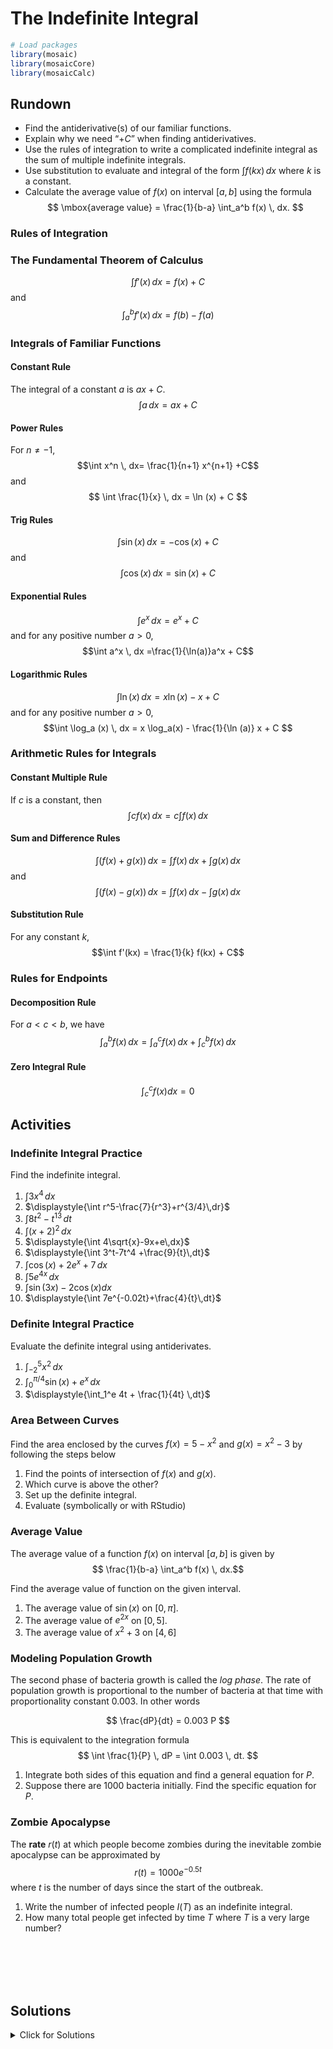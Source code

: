 # The Indefinite Integral

```r
# Load packages
library(mosaic)
library(mosaicCore)
library(mosaicCalc)
```

## Rundown

::: {.callout-note title="Learning goals"}
-   Find the antiderivative(s) of our familiar functions.
-   Explain why we need "$+ C$" when finding antiderivatives.
-   Use the rules of integration to write a complicated indefinite integral as the sum of multiple indefinite integrals.
-   Use substitution to evaluate and integral of the form $\int f(kx) \, dx$ where $k$ is a constant.
-   Calculate the average value of $f(x)$ on interval $[a,b]$ using the formula $$
    \mbox{average value} = \frac{1}{b-a} \int_a^b f(x) \, dx.
    $$
:::

### Rules of Integration

### The Fundamental Theorem of Calculus

$$ \int f'(x) \, dx = f(x) + C$$ and $$ \int_a^b f'(x) \, dx = f(b)-f(a)$$

### Integrals of Familiar Functions

#### Constant Rule

The integral of a constant $a$ is $ax+C$. $$\int a \, dx= ax +C$$

#### Power Rules

For $n \neq -1$, $$\int x^n \, dx= \frac{1}{n+1} x^{n+1} +C$$ and $$
\int \frac{1}{x} \, dx = \ln (x) + C
$$

#### Trig Rules

$$\int \sin(x) \, dx = -\cos(x) +C$$ and $$\int \cos(x) \, dx= \sin(x) + C$$

#### Exponential Rules

$$\int e^x \, dx=e^x +C$$ and for any positive number $a >0$, $$\int a^x \, dx =\frac{1}{\ln(a)}a^x + C$$

#### Logarithmic Rules

$$\int \ln (x) \, dx =x \ln(x) -x + C$$ and for any positive number $a >0$, $$\int \log_a (x) \, dx = x \log_a(x) - \frac{1}{\ln (a)} x + C $$

### Arithmetic Rules for Integrals

#### Constant Multiple Rule

If $c$ is a constant, then $$\int  cf(x) \, dx =c \int f(x) \, dx$$

#### Sum and Difference Rules

$$\int (f(x)+g(x)) \,dx= \int f(x) \, dx + \int g(x)\, dx$$ and $$\int (f(x)-g(x)) \,dx= \int f(x) \, dx - \int g(x)\, dx$$

#### Substitution Rule

For any constant $k$, $$\int f'(kx) = \frac{1}{k} f(kx) + C$$

### Rules for Endpoints

#### Decomposition Rule

For $a < c < b$, we have $$ \int_a^b f(x) \, dx = \int_a^c f(x) \, dx + \int_c^b f(x) \, dx$$

#### Zero Integral Rule

$$\int_c^c f(x) dx = 0$$

## Activities

### Indefinite Integral Practice

Find the indefinite integral.

1.  $\displaystyle{\int 3x^4\,dx}$
2.  $\displaystyle{\int r^5-\frac{7}{r^3}+r^{3/4}\,dr}$
3.  $\displaystyle{\int 8t^2-t^{13}\,dt}$
4.  $\displaystyle{\int(x+2)^2\,dx}$
5.  $\displaystyle{\int 4\sqrt{x}-9x+e\,dx}$
6.  $\displaystyle{\int 3^t-7t^4 +\frac{9}{t}\,dt}$
7.  $\displaystyle{\int \cos(x)+2e^x +7\,dx}$
8.  $\displaystyle{\int 5e^{4x}\,dx}$
9.  $\displaystyle{\int \sin(3x)-2\cos(x)dx}$
10. $\displaystyle{\int 7e^{-0.02t}+\frac{4}{t}\,dt}$

### Definite Integral Practice

Evaluate the definite integral using antiderivates.

1.  $\displaystyle{\int_{-2}^5 x^2 \,dx}$
2.  $\displaystyle{\int_0^{\pi/4} \sin(x) + e^{x}\,dx}$
3.  $\displaystyle{\int_1^e 4t + \frac{1}{4t} \,dt}$

### Area Between Curves

Find the area enclosed by the curves $f(x)=5-x^2$ and $g(x)=x^2-3$ by following the steps below

1.  Find the points of intersection of $f(x)$ and $g(x)$.
2.  Which curve is above the other?
3.  Set up the definite integral.
4.  Evaluate (symbolically or with RStudio)

### Average Value

The average value of a function $f(x)$ on interval $[a,b]$ is given by $$ \frac{1}{b-a} \int_a^b f(x) \, dx.$$

Find the average value of function on the given interval.

1.  The average value of $\sin(x)$ on $[0, \pi]$.
2.  The average value of $e^{2x}$ on $[0,5]$.
3.  The average value of $x^2 + 3$ on $[4,6]$

### Modeling Population Growth

The second phase of bacteria growth is called the *log phase*. The rate of population growth is proportional to the number of bacteria at that time with proportionality constant 0.003. In other words

$$
\frac{dP}{dt} = 0.003 P
$$

This is equivalent to the integration formula $$
\int \frac{1}{P} \, dP = \int 0.003 \, dt.
$$

1.  Integrate both sides of this equation and find a general equation for $P$.
2.  Suppose there are 1000 bacteria initially. Find the specific equation for $P$.

### Zombie Apocalypse

The **rate** $r(t)$ at which people become zombies during the inevitable zombie apocalypse can be approximated by $$ r(t)=1000 e^{-0.5t}$$ where $t$ is the number of days since the start of the outbreak.

1.  Write the number of infected people $I(T)$ as an indefinite integral.
2.  How many total people get infected by time $T$ where $T$ is a very large number?

\
\
\
\

## Solutions

<details>

<summary>Click for Solutions</summary>

### Indefinite Integral Practice

Find the indefinite integral.

1.  $\frac{3}{5}x^5 + C$
2.  $\frac{1}{6}r^6 + \frac{7}{2}r^{-2} + \frac{4}{7}r^{7/4}+C$
3.  $\frac{8}{3}t^3 - \frac{1}{14}t^{14} + C$
4.  $\frac{1}{3}x^3 +2x^2 + 4x + C$
5.  $\frac{8}{3} x^{3/2} - \frac{9}{2}x^2 + ex + C$
6.  $\frac{1}{\ln 3}3^t - \frac{7}{5}t^5 + 9 \ln t + C$
7.  $\sin(x) + 2e^{x} + 7x + C$
8.  $\frac{5}{4} e^{4x}+C$
9.  $-\frac{1}{3} \cos(3x) - 2\sin(x) + C$
10. $-350 e^{-0.02t} + 4\ln t + C$

### Definite Integral Practice

We solve each of these using the Fundamental Theorem of Calculus. If $F'(x)=f(x)$ then $$
\int_a^b f(x) dx = F(b) - F(a).
$$

1.  We have \begin{align}
    \int_{-2}^5 x^2 \,dx &=& \left. \frac{1}{3}x^3  \right|_{-2}^5 = \frac{125}{3} + \frac{8}{3} = \frac{133}{3}. 
    \end{align}

2.  We have \begin{align}
    \int_0^{\pi/4} \sin(x) + e^{x}\,dx &= \left. -\cos(x) + e^x \right|_0^{\pi/4} = -\cos(\pi/4) + e^{\pi/4} - (-\cos(0) + e^0)  \\
    &= -\frac{\sqrt{2}}{2} + e^{\pi/4} - (-1+1) = -\frac{\sqrt{2}}{2} + e^{\pi/4}.
    \end{align}

3.  We have \begin{align}
    \int_1^e 4t + \frac{1}{4t} \,dt &=& \left. 2t^2 + \frac{1}{4} \ln(t) \right|_1^e = 2e^2 + \frac{1}{4} \ln(e^2) - \left( 2e^0 + \frac{1}{4} \ln(1) \right) \\
    &=& 2e^2 + \frac{1}{2} - 2 - 0 = 2e^2 + \frac{3}{2}
    \end{align}

### Area Between Curves

Find the area enclosed by the curves $f(x)=5-x^2$ and $g(x)=x^2-3$ by following the steps below

1.  Setting $f(x)=g(x)$ gives $5-x^2=x^2-3$ which means that $x^2=4$. So the curves intersect at $x=\pm 2$.
2.  On the interval $[-2, 2]$, function $f(x)$ is above function $g(x)$.
3.  The area between these curves is $$
    \int_{-2}^{2} ( f(x) -g(x)) dx
    =
    \int_{-2}^{2} ( 8 -2x^2) dx
    $$
4.  Let's use RStudio. It's easier!

```r
f=makeFun(8 - 2*x^2 ~ x)
a = -2 
b = 2 
num = 100000
### the approximation of f(x) on interval [a,b]
base = (b-a)/num
points = seq(from=a+base, to=b, by=base)
heights = f(points)
areas = base*heights
sum(areas)
```

### Average Value

1.  The average value of $\sin(x)$ on $[0, \pi]$ is $$
    \frac{1}{\pi} \int_0^{\pi} \sin(x) dx =
    \left. - \frac{1}{\pi}  \cos(x) \right|_{0}^{\pi}
    = - \frac{1}{\pi} (\cos(\pi) - \cos(0))
    = \frac{2}{\pi}
    $$
2.  The average value of $e^{2x}$ on $[0,5]$ is $$
    \frac{1}{5} \int_0^{5} e^{2x} dx =
    \left.  \frac{1}{5} \cdot \frac{1}{2} e^{2x} \right|_{0}^{5}
    = \frac{1}{10} (e^{10} - 1)
    $$
3.  The average value of $x^2 + 3$ on $[4,6]$ is

$$
\frac{1}{6-4} \int_4^{6} (x^2 + 3) dx = \left.  \frac{1}{2} \left( \frac{1}{3} x^3 + 3x \right) \right|_{4}^{6} = \frac{1}{2} \left(\frac{6^3}{3} + 18 -  \frac{4^3}{3} - 12 \right)= 28.33
$$

### Modeling Population Growth

The second phase of bacteria growth is called the \emph{log phase}. The rate of population growth is proportional to the number of bacteria at that time with proportionality constant 0.003. In other words

$$
\frac{dP}{dt} = 0.003 P
$$

This is equivalent to the integration formula $$
\int \frac{1}{P} \, dP = \int 0.003 \, dt.
$$

1.  Integrate both sides of this equation and find a general equation for $P$.

$$
\begin{array}{rcl}
\int \frac{1}{P} \, dP &=& \int 0.003 \, dt \\
\ln(P) &=& 0.003t + C \\
P &=& K e^{0.003t}
\end{array}
$$

where $K = e^C$.

2.  We know that $P(t) = K e^{0.003t}$ and that $P(0)=1000$. This means that $K=1000$. So our function is $$
    P(t) = 1000 e^{0.003t}.
    $$

### Zombie Apocalypse

The **rate** $r(t)$ at which people become zombies during the inevitable zombie apocalypse can be approximated by $$ r(t)=1000 e^{-0.5t}$$ where $T$ is the number of days since the start of the outbreak.

1.  The number of infected people is $$I(T) = \int_0^T r(t) \, dt = \int_0^T 1000 e^{-0.5t} \, dt$$

2.  We have $$
    \int_0^T 1000 e^{-0.5t} \, dt = \left. \frac{1000}{-0.5} e^{-0.5t} \right|_0^T = - \frac{1000}{0.5} e^{-0.5 T} + \frac{1000}{0.5} e^{0} = 2000 \left( 1 - \frac{1}{e^{0.5 T}}\right).
    $$ For very large $T$ the second term is basically 0. So we have 2000 zombies by the end of the outbreak. Gosh, that's not too bad!

</details>
